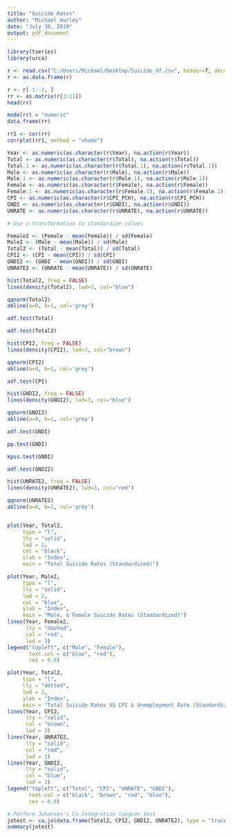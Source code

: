 ---
title: "Suicide Rates"
author: "Michael Hurley"
date: "July 30, 2019"
output: pdf_document
---

```{r}
library(tseries)
library(urca)
```


```{r}
r <- read.csv("C:/Users/Michael/Desktop/Suicide_df.csv", header=T, dec=",")
r <- as.data.frame(r)
```

```{r}
r <- r[-1:-2, ]
rr <- as.matrix(r[3:11])
head(rr)
```

```{r}
mode(rr) = "numeric"
data.frame(rr)
```

```{r}
rr1 <- cor(rr)
corrplot(rr1, method = "shade")
```

```{r}
Year <- as.numeric(as.character(r$Year), na.action(r$Year))
Total <- as.numeric(as.character(r$Total), na.action(r$Total))
Total.1 <- as.numeric(as.character(r$Total.1), na.action(r$Total.1))
Male <- as.numeric(as.character(r$Male), na.action(r$Male))
Male.1 <- as.numeric(as.character(r$Male.1), na.action(r$Male.1))
Female <- as.numeric(as.character(r$Female), na.action(r$Female))
Female.1 <- as.numeric(as.character(r$Female.1), na.action(r$Female.1))
CPI <- as.numeric(as.character(r$CPI_PCH), na.action(r$CPI_PCH))
GNDI <- as.numeric(as.character(r$GNDI), na.action(r$GNDI))
UNRATE <- as.numeric(as.character(r$UNRATE), na.action(r$UNRATE))
```

```{r}
# Use z-transformation to standardize values

Female2 <- (Female - mean(Female)) / sd(Female)
Male2 <- (Male - mean(Male)) / sd(Male)
Total2 <- (Total - mean(Total)) / sd(Total)
CPI2 <- (CPI - mean(CPI)) / sd(CPI)
GNDI2 <- (GNDI - mean(GNDI)) / sd(GNDI)
UNRATE2 <- (UNRATE - mean(UNRATE)) / sd(UNRATE)
```

```{r}
hist(Total2, freq = FALSE)
lines(density(Total2), lwd=3, col="blue")
```

```{r}
qqnorm(Total2)
abline(a=0, b=1, col='grey')
```

```{r}
adf.test(Total)
```

```{r}
adf.test(Total2)
```


```{r}
hist(CPI2, freq = FALSE)
lines(density(CPI2), lwd=3, col="brown")
```

```{r}
qqnorm(CPI2)
abline(a=0, b=1, col='grey')
```

```{r}
adf.test(CPI)
```


```{r}
hist(GNDI2, freq = FALSE)
lines(density(GNDI2), lwd=3, col="blue")
```

```{r}
qqnorm(GNDI2)
abline(a=0, b=1, col='grey')
```
```{r}
adf.test(GNDI)
```

```{r}
pp.test(GNDI)
```


```{r}
kpss.test(GNDI)
```


```{r}
adf.test(GNDI2)
```



```{r}
hist(UNRATE2, freq = FALSE)
lines(density(UNRATE2), lwd=3, col="red")
```

```{r}
qqnorm(UNRATE2)
abline(a=0, b=1, col='grey')
```

```{r}
```


```{r}
plot(Year, Total2,
     type = "l",
     lty = "solid",
     lwd = 2,
     col = "black",
     ylab = "Index",
     main = "Total Suicide Rates (Standardized)")
```

```{r}
plot(Year, Male2,
     type = "l",
     lty = "solid",
     lwd = 2,
     col = "blue",
     ylab = "Index",
     main = "Male, & Female Suicide Rates (Standardized)")
lines(Year, Female2,
      lty = "dashed",
      col = "red",
      lwd = 3)
legend("topleft", c("Male", "Female"),
       text.col = c("blue", "red"),
       cex = 0.8)
```

```{r}
plot(Year, Total2,
     type = "l",
     lty = "dotted",
     lwd = 2,
     ylab = "Index",
     main = "Total Suicide Rates VS CPI & Unemployment Rate (Standardized)")
lines(Year, CPI2,
      lty = "solid",
      col = "brown",
      lwd = 2)
lines(Year, UNRATE2,
      lty = "solid",
      col = "red",
      lwd = 2)
lines(Year, GNDI2,
      lty = "solid",
      col = "blue",
      lwd = 2)
legend("topleft", c("Total", "CPI", "UNRATE", "GNDI"),
       text.col = c("black", "brown", "red", "blue"),
       cex = 0.8)
```

```{r}
# Perform Johansen's Co-Integration longrun test
jotest <- ca.jo(data.frame(Total2, CPI2, GNDI2, UNRATE2), type = "trace", K=2, spec = "longrun")
summary(jotest)
```

